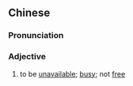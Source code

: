 {{also|没空}}
==Chinese==
{{zh-forms|s=没空}}

===Pronunciation===
{{zh-pron
|m=méikòng,er=y
|cat=a
}}

===Adjective===
{{zh-adj}}

# to be [[unavailable]]; [[busy]]; not [[free]]
